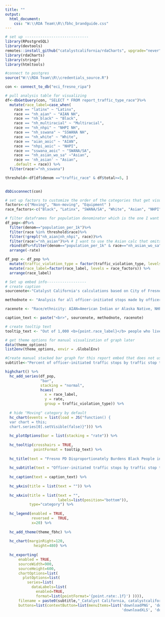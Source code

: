 ```yaml
---
title: ""
output: 
  html_document:
    css: "W:\\RDA Team\\R\\fbhc_brandguide.css"
---
```

<!-- link to Adobe Fonts (Source Serif Pro, Montserrat, Open Sans) -->
<link rel="stylesheet" href="https://use.typekit.net/kjp5mnx.css">

```r

# set up -----------------------------
library(RPostgreSQL)
library(devtools)
remotes::install_github("catalystcalifornia/rdaCharts", upgrade="never") 
library(rdaCharts)
library(stringr)
library(htmltools)

#connect to postgres
source("W:\\RDA Team\\R\\credentials_source.R")

con <- connect_to_db("eci_fresno_ripa")

# pull analysis table for visualizing
df<-dbGetQuery(con, "SELECT * FROM report_traffic_type_race")%>%
  mutate(race_label=case_when(
    race == "latinx" ~ "Latinx",
    race == "nh_aian" ~ "AIAN NH",
    race == "nh_black" ~ "Black",
    race == "nh_multiracial" ~ "Multiracial",
    race == "nh_nhpi" ~ "NHPI NH",
    race == "nh_sswana" ~ "SSWANA NH",
    race == "nh_white" ~ "White",
    race == "aian_aoic" ~ "AIAN", 
    race == "nhpi_aoic" ~ "NHPI",
    race == "sswana_aoic" ~ "SWANA/SA",
    race == "nh_asian_wo_sa" ~"Asian",
    race == 'nh_asian' ~ "Asian", 
    .default = race)) %>%
  filter(race!="nh_sswana")

threshold<-df[df$denom =="traffic_race" & df$total>=5, ]
  

dbDisconnect(con)

# set up factors to customize the order of the categories that get visualized
factors<-c("Moving", "Non-moving", "Equipment" ) 
race_factors<-c("Black", "Latinx", "SWANA/SA", "White", "Asian", "NHPI", "AIAN", "Multiracial" ) 

# filter dataframes for population denominator which is the one I want to visualize
df_pop<-df%>%
  filter(denom=="population_per_1k")%>%
  filter(race %in% threshold$race)%>%
  filter(!grepl("nh_aian|nh_nhpi", race))%>%
  filter(race!="nh_asian")%>% # I want to use the Asian calc that omits South Asian from the denominator
  rbind(df%>%filter(denom=="population_per_1k" & race=="nh_asian_wo_sa"))%>%
  arrange(-rate)

df_pop <- df_pop %>%
  mutate(traffic_violation_type = factor(traffic_violation_type, levels = factors))%>%
  mutate(race_label=factor(race_label, levels = race_factors)) %>%
  arrange(race_label)

```

```r
# Set up embed info------------------
# create caption 
sourcenote<-"Catalyst California's calculations based on City of Fresno's Police Stop Data (2022), catalystcalifornia.org, 2024. "

methodnote <- "Analysis for all officer-initiated stops made by officers in 2022. Less than 5 people Fresno PD perceived as NHPI or Multiracial were stopped in officer-initiated traffic stop in 2022. For data masking purposes the data for these groups is suppressed from this chart."

racenote <- "Race/ethnicity: AIAN=American Indian or Alaska Native, NHPI=Native Hawaiian or Pacific Islander, SWANA/SA=Southwest Asian (Middle Eastern) or North African, or South Asian."

caption_text <- paste("<br>", sourcenote, methodnote, racenote)

# create tooltip text
tooltip_text <- "Out of 1,000 <b>{point.race_label}</b> people who live in Fresno City, Fresno PD stopped <b>{point.rate:.1f}</b> people they perceived as <b>{point.race_label}</b> in a <b>{point.traffic_violation_type} traffic stop<b>,  or a total of <b>{point.count:.1f}</b> people."

# get theme options for manual visualization of graph later
data(theme_options)
list2env(theme_options, envir = .GlobalEnv)

```

```r

#Create manual stacked bar graph for this report embed that does not use the rda chart package
subtitle<-"Percent of officer-initiated traffic stops by traffic stop type and perceived race per 1k of total population"

highchart() %>%
  hc_add_series(df_pop,
                "bar",
                stacking = "normal",
                hcaes(
                  x = race_label,
                  y = rate,
                  group = traffic_violation_type)) %>%
  
  # hide "Moving" category by default
  hc_chart(events = list(load = JS("function() {
  var chart = this;
  chart.series[0].setVisible(false)}"))) %>%
  
  hc_plotOptions(bar = list(stacking = "rate")) %>%
  
  hc_tooltip(crosshairs = TRUE,
             pointFormat = tooltip_text) %>%
  
  hc_title(text = "Fresno PD Disproportionately Burdens Black People in Fresno with Traffic Stops Across all Stop Types") %>%
  
  hc_subtitle(text = "Officer-initiated traffic stops by traffic stop type and perceived race per 1K people of same race") %>%
  
  hc_caption(text = caption_text) %>%
  
  hc_yAxis(title = list(text = "")) %>%
  
  hc_xAxis(title = list(text = "",
                        labels=list(position="bottom")),
           type="category") %>%
  
  hc_legend(enabled = TRUE,
            reversed =  TRUE,
            x=20) %>%
  
  hc_add_theme(theme_fbhc) %>%
  
  hc_chart(marginRight=120,
             height=480) %>%
  
  hc_exporting(
      enabled = TRUE,
      sourceWidth=900,
      sourceHeight=600,
      chartOptions=list(
        plotOptions=list(
          series=list(
            dataLabels=list(
              enabled=TRUE,
              format=list(pointFormat='{point.rate:.1f}') )))),
      filename = paste0(subtitle,"_Catalyst California, catalystcalifornia.org, ", format(Sys.Date(), "%Y"), "."),
      buttons=list(contextButton=list(menuItems=list('downloadPNG', 'downloadSVG',
                                                     'downloadXLS', 'downloadCSV'))))


```

<script>
  widg = document.getElementsByClassName('html-widget'); //find widgets
  for (let i = 0; i < widg.length; i++) { //loop through
    document.getElementsByClassName('highchart')[i].style.width = '100%'; //adjust width
    document.getElementsByClassName('highchart')[i].style.height = '100%'; //adjust height
  }
</script>